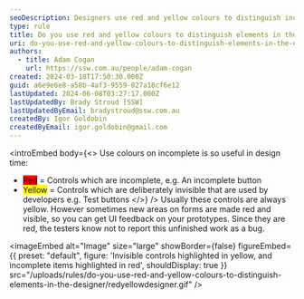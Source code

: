 ```yaml
---
seoDescription: Designers use red and yellow colours to distinguish incomplete and invisible controls on prototypes, enhancing UI feedback and tester clarity.
type: rule
title: Do you use red and yellow colours to distinguish elements in the designer?
uri: do-you-use-red-and-yellow-colours-to-distinguish-elements-in-the-designer
authors:
  - title: Adam Cogan
    url: https://ssw.com.au/people/adam-cogan
created: 2024-03-18T17:50:30.000Z
guid: a6e9e6e8-a58b-4af3-9559-027a18cf6e12
lastUpdated: 2024-06-08T03:27:17.000Z
lastUpdatedBy: Brady Stroud [SSW]
lastUpdatedByEmail: bradystroud@ssw.com.au
createdBy: Igor Goldobin
createdByEmail: igor.goldobin@gmail.com
---
```


<introEmbed
  body={<>
Use colours on incomplete is so useful in design time:

- <span style="background-color:red">Red</span> = Controls which are incomplete, e.g. An incomplete button
- <span style="background-color:yellow">Yellow</span> = Controls which are deliberately invisible that are used by developers e.g. Test buttons
  </>}
/>
Usually these controls are always yellow. However sometimes new areas on forms are made red and visible, so you can get UI feedback on your prototypes. Since they are red, the testers know not to report this unfinished work as a bug.


<imageEmbed
  alt="Image"
  size="large"
  showBorder={false}
  figureEmbed={{
    preset: "default",
    figure: 'Invisible controls highlighted in yellow, and incomplete items highlighted in red',
    shouldDisplay: true
  }}
  src="/uploads/rules/do-you-use-red-and-yellow-colours-to-distinguish-elements-in-the-designer/redyellowdesigner.gif"
/>
